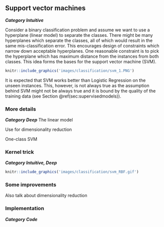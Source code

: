 ## Support vector machines
***Category Intuitive***

Consider a binary classification problem and assume we want to use a hyperplane (linear model) to separate the classes. There might be many hyperplanes which separate the classes, all of which would result in the same mis-classification error. This encourages design of constraints which narrow down acceptable hyperplanes. One reasonable constraint is to pick the hyperplane which has maximum distance from the instances from both classes. This idea forms the bases for the support vector machine (SVM). 


```r
knitr::include_graphics('images/classification/svm_1.PNG')
```

It is expected that SVM works better than Logistic Regression on the unseen instances. This, however, is not always true as the assumption behind SVM might not be always true and it is bound by the quality of the training data (see Section \@ref(sec:supervisedmodels)). 

### More details
***Category Deep***
The linear model

Use for dimensionality reduction

One-class SVM

### Kernel trick
***Category Intuitive, Deep***

```r
knitr::include_graphics('images/classification/svm_RBF.gif')
```

### Some improvements


Also talk about dimensionality reduction

### Implementation
***Category Code***
